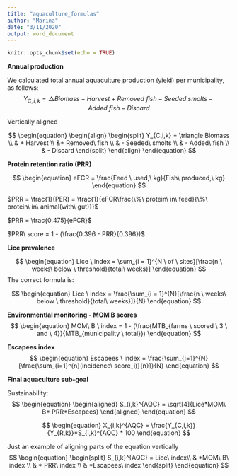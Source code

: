 ```yaml
---
title: "aquaculture_formulas"
author: "Marina"
date: "3/11/2020"
output: word_document
---
```


```r
knitr::opts_chunk$set(echo = TRUE)
```





**Annual production**

We calculated total annual aquaculture production (yield) per municipality, as follows:
$$
\begin{equation}
Y_{C,i,k} = \triangle Biomass + Harvest + Removed\ fish  - Seeded\ smolts - Added\ fish - Discard
\end{equation}
$$

Vertically aligned

$$
\begin{equation}
\begin{align}
\begin{split}
Y_{C,i,k} = \triangle Biomass  \\
 & + Harvest \\
 &+ Removed\ fish  \\
 & - Seeded\ smolts  \\
 & - Added\ fish  \\
 & - Discard
\end{split}
\end{align}
\end{equation}
$$

**Protein retention ratio (PRR)**

$$
\begin{equation}
eFCR = \frac{Feed \ used,\ kg}{Fish\ produced,\ kg}
\end{equation}
$$
$$
$$


$PRR = \frac{1}{PER} = \frac{1}{eFCR\frac{\%\ protein\ in\ feed}{\%\ protein\ in\ animal(with\ gut)}}$

$PRR = \frac{0.475}{eFCR}$

$PRR\ score = 1 - (\frac{0.396 - PRR}{0.396})$

**Lice prevalence**

$$
\begin{equation}
Lice \ index = \sum_{i = 1}^{N \ of \ sites}[\frac{n \ weeks\ below \ threshold}{total\ weeks}]
\end{equation}
$$
The correct formula is:

$$
\begin{equation}
Lice \ index = \frac{\sum_{i = 1}^{N}[\frac{n \ weeks\ below \ threshold}{total\ weeks}]}{N}
\end{equation}
$$


**Environmentlal monitoring - MOM B scores**
$$
\begin{equation}
MOM\ B \ index  = 1 - (\frac{MTB_{farms \ scored \ 3 \ and \ 4}}{MTB_{municipality \ total}})
\end{equation} 
$$ 


**Escapees index**
$$
\begin{equation}
Escapees \ index = \frac{\sum_{j=1}^{N}[\frac{\sum_{i=1}^{n}(incidence\ score_i)}{n}]}{N}
\end{equation}
$$

**Final aquaculture sub-goal**

Sustainability: 
$$
\begin{equation}
\begin{aligned}
S_{i,k}^{AQC} = 
\sqrt[4]{Lice*MOM\ B* PRR*Escapees}
\end{aligned}
\end{equation} 
$$



$$
\begin{equation}
X_{i,k}^{AQC} = \frac{Y_{C,i,k}}{Y_{R,k}}*S_{i,k}^{AQC} * 100
\end{equation} 
$$


Just an example of aligning parts of the equation vertically
$$
\begin{equation}
\begin{split}
  S_{i,k}^{AQC} = Lice\ index\\
  & *MOM\ B\ index \\
  & * PRR\ index \\
  & *Escapees\ index
\end{split}
\end{equation} 
$$